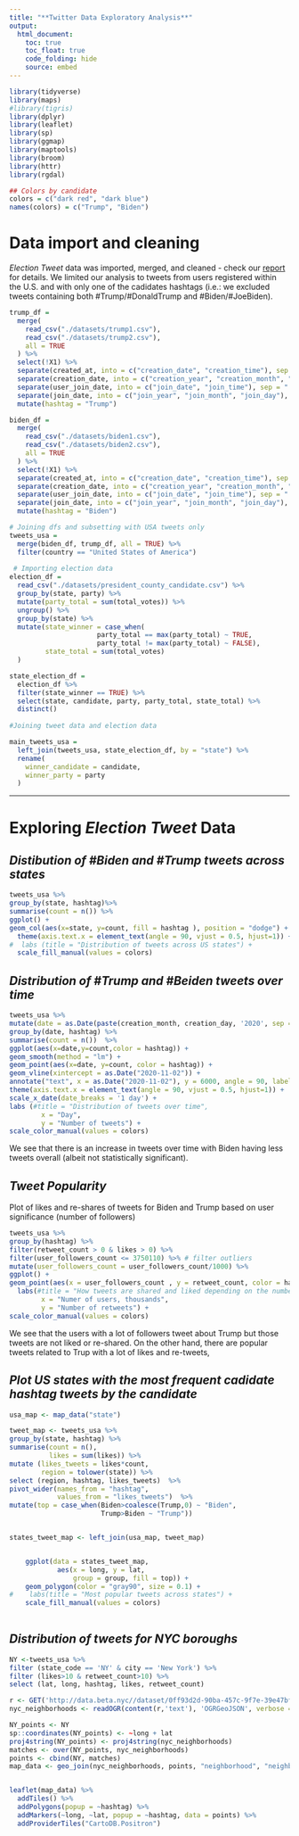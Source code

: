 ```yaml
---
title: "**Twitter Data Exploratory Analysis**"
output:   
  html_document:
    toc: true
    toc_float: true
    code_folding: hide
    source: embed
---
```


```r
library(tidyverse)
library(maps)
#library(tigris)
library(dplyr)
library(leaflet)
library(sp)
library(ggmap)
library(maptools)
library(broom)
library(httr)
library(rgdal)

## Colors by candidate 
colors = c("dark red", "dark blue")
names(colors) = c("Trump", "Biden")
```

# Data import and cleaning

_Election Tweet_ data was imported, merged, and cleaned - check our [report](report.html) for details. We limited our analysis to tweets from users registered within the U.S. and with only one of the cadidates hashtags (i.e.: we excluded tweets containing both #Trump/#DonaldTrump and #Biden/#JoeBiden).


```r
trump_df = 
  merge(
    read_csv("./datasets/trump1.csv"),
    read_csv("./datasets/trump2.csv"),
    all = TRUE
  ) %>%
  select(!X1) %>% 
  separate(created_at, into = c("creation_date", "creation_time"), sep = " ") %>% 
  separate(creation_date, into = c("creation_year", "creation_month", "creation_day"), sep = "-") %>% 
  separate(user_join_date, into = c("join_date", "join_time"), sep = " ") %>% 
  separate(join_date, into = c("join_year", "join_month", "join_day"), sep = "-") %>% 
  mutate(hashtag = "Trump")

biden_df = 
  merge(
    read_csv("./datasets/biden1.csv"),
    read_csv("./datasets/biden2.csv"),
    all = TRUE
  ) %>%
  select(!X1) %>%  
  separate(created_at, into = c("creation_date", "creation_time"), sep = " ") %>% 
  separate(creation_date, into = c("creation_year", "creation_month", "creation_day"), sep = "-") %>% 
  separate(user_join_date, into = c("join_date", "join_time"), sep = " ") %>% 
  separate(join_date, into = c("join_year", "join_month", "join_day"), sep = "-") %>% 
  mutate(hashtag = "Biden")

# Joining dfs and subsetting with USA tweets only
tweets_usa =
  merge(biden_df, trump_df, all = TRUE) %>% 
  filter(country == "United States of America")
  
 # Importing election data
election_df =
  read_csv("./datasets/president_county_candidate.csv") %>% 
  group_by(state, party) %>% 
  mutate(party_total = sum(total_votes)) %>% 
  ungroup() %>% 
  group_by(state) %>%
  mutate(state_winner = case_when(
                      party_total == max(party_total) ~ TRUE,
                      party_total != max(party_total) ~ FALSE),
         state_total = sum(total_votes)
  )

state_election_df = 
  election_df %>% 
  filter(state_winner == TRUE) %>% 
  select(state, candidate, party, party_total, state_total) %>% 
  distinct()
  
#Joining tweet data and election data

main_tweets_usa = 
  left_join(tweets_usa, state_election_df, by = "state") %>% 
  rename(
    winner_candidate = candidate,
    winner_party = party
  )
```

***

# Exploring _Election Tweet_ Data

## *Distibution of #Biden and #Trump tweets across states*

```r
tweets_usa %>%
group_by(state, hashtag)%>%
summarise(count = n()) %>%  
ggplot() +
geom_col(aes(x=state, y=count, fill = hashtag ), position = "dodge") +
  theme(axis.text.x = element_text(angle = 90, vjust = 0.5, hjust=1)) +
#  labs (title = "Distribution of tweets across US states") +
  scale_fill_manual(values = colors)
```

## *Distribution of #Trump and #Beiden tweets over time*

```r
tweets_usa %>% 
mutate(date = as.Date(paste(creation_month, creation_day, '2020', sep = "/"), format  = "%m/%d/%y")) %>%  
group_by(date, hashtag) %>%
summarise(count = n())  %>%
ggplot(aes(x=date,y=count,color = hashtag)) +
geom_smooth(method = "lm") +
geom_point(aes(x=date, y=count, color = hashtag)) +
geom_vline(xintercept = as.Date("2020-11-02")) +
annotate("text", x = as.Date("2020-11-02"), y = 6000, angle = 90, label = "Election", vjust = 1.2, parse = TRUE) +  
theme(axis.text.x = element_text(angle = 90, vjust = 0.5, hjust=1)) +
scale_x_date(date_breaks = '1 day') +
labs (#title = "Distribution of tweets over time", 
        x = "Day",
        y = "Number of tweets") +
scale_color_manual(values = colors)
```

We see that there is an increase in tweets over time with Biden having less tweets overall (albeit not statistically significant).


## *Tweet Popularity*

Plot of likes and re-shares of tweets for Biden and Trump based on user significance (number of followers)

```r
tweets_usa %>%
group_by(hashtag) %>%
filter(retweet_count > 0 & likes > 0) %>%
filter(user_followers_count <= 3750110) %>% # filter outliers  
mutate(user_followers_count = user_followers_count/1000) %>%
ggplot() +
geom_point(aes(x = user_followers_count , y = retweet_count, color = hashtag, size = likes  )) +
  labs(#title = "How tweets are shared and liked depending on the number of followers", 
        x = "Numer of users, thousands",
        y = "Number of retweets") +
scale_color_manual(values = colors)
```
 
We see that the users with a lot of followers tweet about Trump but those tweets are not liked or re-shared. On the other hand, there are popular tweets related to Trup with a lot of likes and re-tweets,

## *Plot US states with the most frequent cadidate hashtag tweets by the candidate*

```r

usa_map <- map_data("state")

tweet_map <- tweets_usa %>%
group_by(state, hashtag) %>%
summarise(count = n(),
          likes = sum(likes)) %>%  
mutate (likes_tweets = likes*count,
        region = tolower(state)) %>%
select (region, hashtag, likes_tweets)  %>%
pivot_wider(names_from = "hashtag",
            values_from = "likes_tweets")  %>%
mutate(top = case_when(Biden>coalesce(Trump,0) ~ "Biden",
                       Trump>Biden ~ "Trump"))


states_tweet_map <- left_join(usa_map, tweet_map)


    ggplot(data = states_tweet_map,
            aes(x = long, y = lat,
                group = group, fill = top)) +
    geom_polygon(color = "gray90", size = 0.1) +
#    labs(title = "Most popular tweets across states") +
    scale_fill_manual(values = colors)
  
```

## *Distribution of tweets for NYC boroughs*

```r
NY <-tweets_usa %>% 
filter (state_code == 'NY' & city == 'New York') %>%
filter (likes>10 & retweet_count>10) %>%
select (lat, long, hashtag, likes, retweet_count)

r <- GET('http://data.beta.nyc//dataset/0ff93d2d-90ba-457c-9f7e-39e47bf2ac5f/resource/35dd04fb-81b3-479b-a074-a27a37888ce7/download/d085e2f8d0b54d4590b1e7d1f35594c1pediacitiesnycneighborhoods.geojson')
nyc_neighborhoods <- readOGR(content(r,'text'), 'OGRGeoJSON', verbose = F)

NY_points <- NY
sp::coordinates(NY_points) <- ~long + lat
proj4string(NY_points) <- proj4string(nyc_neighborhoods)
matches <- over(NY_points, nyc_neighborhoods)
points <- cbind(NY, matches)
map_data <- geo_join(nyc_neighborhoods, points, "neighborhood", "neighborhood")


leaflet(map_data) %>%
  addTiles() %>% 
  addPolygons(popup = ~hashtag) %>% 
  addMarkers(~long, ~lat, popup = ~hashtag, data = points) %>%
  addProviderTiles("CartoDB.Positron") 

```

